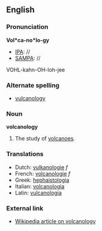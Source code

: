 ==English==

===Pronunciation===
'''Vol*ca-no*lo-gy'''
*[[IPA]]: //
*[[SAMPA]]: //
VOHL-kahn-OH-loh-jee

===Alternate spelling===
*[[vulcanology]]

===Noun===
'''volcanology'''

#The study of [[volcano|volcanoes]]. 

===Translations===

*Dutch: [[vulkanologie]] ''f''
*French: [[volcanologie]] ''f''
*Greek: [[hephaistologia]]
*Italian: [[volcanologia]]
*Latin: [[vulcanologia]]

===External link===

*[[en:volcanology|Wikipedia article on volcanology]]